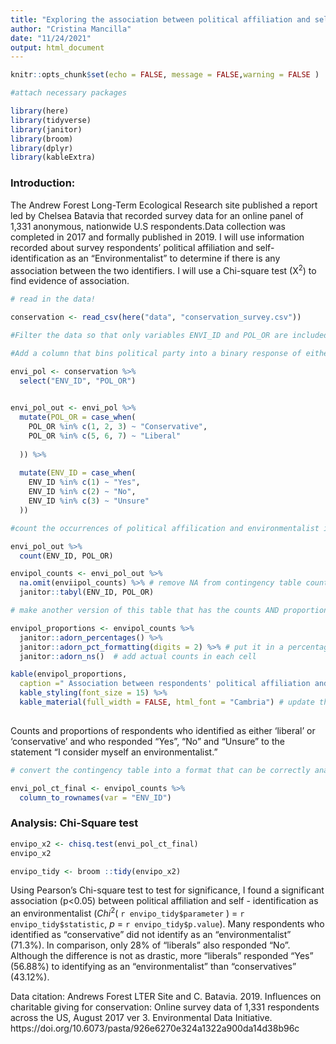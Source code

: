 ```yaml
---
title: "Exploring the association between political affiliation and self-identification as an 'Environmentalist' "
author: "Cristina Mancilla"
date: "11/24/2021"
output: html_document
---
```


```r
knitr::opts_chunk$set(echo = FALSE, message = FALSE,warning = FALSE )

#attach necessary packages

library(here)
library(tidyverse)
library(janitor)
library(broom)
library(dplyr)
library(kableExtra)

```
### Introduction: 

The Andrew Forest Long-Term Ecological Research site published a report led by Chelsea Batavia that recorded survey data for an online panel of 1,331 anonymous, nationwide U.S respondents.Data collection was completed in 2017 and formally published in 2019. I will use information recorded about survey respondents' political affiliation and self-identification as an "Environmentalist" to determine if there is any association between the two identifiers. I will use a Chi-square test (X^2^) to find evidence of association. 




```r
# read in the data! 

conservation <- read_csv(here("data", "conservation_survey.csv"))

#Filter the data so that only variables ENVI_ID and POL_OR are included in the dataframe. 

```


```r
#Add a column that bins political party into a binary response of either "conservative" (1-3) or "liberal" (5-7). Exclude all other political affiliations. 

envi_pol <- conservation %>% 
  select("ENV_ID", "POL_OR") 
  
```


```r
envi_pol_out <- envi_pol %>% 
  mutate(POL_OR = case_when(
    POL_OR %in% c(1, 2, 3) ~ "Conservative", 
    POL_OR %in% c(5, 6, 7) ~ "Liberal"
    
  )) %>% 
  
  mutate(ENV_ID = case_when(
    ENV_ID %in% c(1) ~ "Yes", 
    ENV_ID %in% c(2) ~ "No", 
    ENV_ID %in% c(3) ~ "Unsure"
  )) 

```


```r
#count the occurrences of political affilication and environmentalist identification 

envi_pol_out %>% 
  count(ENV_ID, POL_OR)
```

```r
envipol_counts <- envi_pol_out %>% 
  na.omit(enviipol_counts) %>% # remove NA from contingency table counts 
  janitor::tabyl(ENV_ID, POL_OR)

# make another version of this table that has the counts AND proportions. 

envipol_proportions <- envipol_counts %>% 
  janitor::adorn_percentages() %>% 
  janitor::adorn_pct_formatting(digits = 2) %>% # put it in a percentage format
  janitor::adorn_ns()  # add actual counts in each cell 

kable(envipol_proportions, 
  caption =" Association between respondents' political affiliation and self-identification as an 'environmentalist' ") %>% 
  kable_styling(font_size = 15) %>%
  kable_material(full_width = FALSE, html_font = "Cambria") # update the table theme
  

```
Counts and proportions of respondents who identified as either 'liberal' or 'conservative' and who responded “Yes”, “No” and “Unsure” to the statement “I consider myself an environmentalist.”

```r

# convert the contingency table into a format that can be correctly analyzed in a chi-square test. Use column_to_rownames() to move the ENV_ID column into a row name. 

envi_pol_ct_final <- envipol_counts %>% 
  column_to_rownames(var = "ENV_ID")
```

### Analysis: Chi-Square test 


```r
envipo_x2 <- chisq.test(envi_pol_ct_final)
envipo_x2

envipo_tidy <- broom ::tidy(envipo_x2)
```
Using Pearson's Chi-square test to test for significance, I found a significant association (p<0.05) between political affiliation and self - identification as an environmentalist ($Chi$^2^( `r envipo_tidy$parameter` ) = `r envipo_tidy$statistic`, *p* = `r envipo_tidy$p.value `). Many respondents who identified as "conservative" did not identify as an "environmentalist" (71.3%). In comparison, only 28% of "liberals" also responded "No". Although the difference is not as drastic, more "liberals" responded "Yes" (56.88%) to identifying as an "environmentalist" than "conservatives" (43.12%).   


Data citation: Andrews Forest LTER Site and C. Batavia. 2019. Influences on charitable giving for conservation: Online survey data of 1,331 respondents across the US, August 2017 ver 3. Environmental Data Initiative. https://doi.org/10.6073/pasta/926e6270e324a1322a900da14d38b96c
